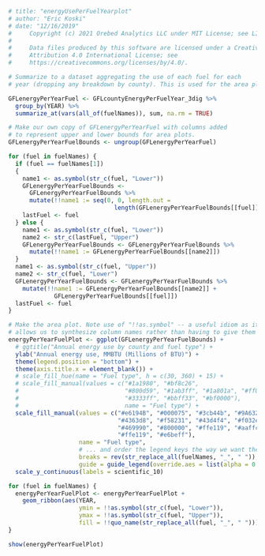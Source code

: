 ```r
# title: "energyUsePerFuelYearplot"
# author: "Eric Koski"
# date: "12/16/2019"
#     Copyright (c) 2021 Orebed Analytics LLC under MIT License; see LICENSE.md. 
# 
#     Data files produced by this software are licensed under a Creative Commons 
#     Attribution 4.0 International License; see
#     https://creativecommons.org/licenses/by/4.0/. 

# Summarize to a dataset aggregating the use of each fuel for each 
# year (dropping any breakdown by county). This is used for the area plot below. 

GFLenergyPerYearFuel <- GFLcountyEnergyPerFuelYear_3dig %>% 
  group_by(YEAR) %>% 
  summarize_at(vars(all_of(fuelNames)), sum, na.rm = TRUE) 

# Make our own copy of GFLenergyPerYearFuel with columns added 
# to represent upper and lower bounds for area plots. 
GFLenergyPerYearFuelBounds <- ungroup(GFLenergyPerYearFuel) 

for (fuel in fuelNames) {
  if (fuel == fuelNames[1])
  {
    name1 <- as.symbol(str_c(fuel, "Lower"))
    GFLenergyPerYearFuelBounds <- 
      GFLenergyPerYearFuelBounds %>%
      mutate(!!name1 := seq(0, 0, length.out = 
                              length(GFLenergyPerYearFuelBounds[[fuel]])))
    lastFuel <- fuel
  } else {
    name1 <- as.symbol(str_c(fuel, "Lower"))
    name2 <- str_c(lastFuel, "Upper")
    GFLenergyPerYearFuelBounds <- GFLenergyPerYearFuelBounds %>%
      mutate(!!name1 := GFLenergyPerYearFuelBounds[[name2]])
  }
  name1 <- as.symbol(str_c(fuel, "Upper"))
  name2 <- str_c(fuel, "Lower")
  GFLenergyPerYearFuelBounds <- GFLenergyPerYearFuelBounds %>%
    mutate(!!name1 := GFLenergyPerYearFuelBounds[[name2]] + 
             GFLenergyPerYearFuelBounds[[fuel]])
  lastFuel <- fuel
}

# Make the area plot. Note use of "!!as.symbol" -- a useful idiom as it 
# allows us to synthesize column names rather than having to give them all explicitly. 
energyPerYearFuelPlot <- ggplot(GFLenergyPerYearFuelBounds) +
  # ggtitle("Annual energy use by county and fuel type") +
  ylab("Annual energy use, MMBTU (Millions of BTU)") +
  theme(legend.position = "bottom") +
  theme(axis.title.x = element_blank()) +
  # scale_fill_hue(name = "Fuel type", h = c(30, 360) + 15) +
  # scale_fill_manual(values = c("#1a1980", "#bf8c26", 
  #                              "#800d59", "#1ab3ff", "#1a801a", "#ff0000", 
  #                              "#3333ff", "#bbff33", "#bf0000"),
  #                              name = "Fuel type") +
  scale_fill_manual(values = c("#e6194B", "#000075", "#3cb44b", "#9A6324", 
                               "#4363d8", "#f58231", "#43d4f4", "#f032e6", 
                               "#469990", "#800000", "#ffe119", "#aaffc3", 
                               "#ffe119", "#e6beff"),
                    name = "Fuel type", 
                    # ... and order the legend keys the way we want them!
                    breaks = rev(str_replace_all(fuelNames, "_", " ")),
                    guide = guide_legend(override.aes = list(alpha = 0.6))) +
  scale_y_continuous(labels = scientific_10) 

for (fuel in fuelNames) {
  energyPerYearFuelPlot <- energyPerYearFuelPlot +
    geom_ribbon(aes(YEAR, 
                    ymin = !!as.symbol(str_c(fuel, "Lower")), 
                    ymax = !!as.symbol(str_c(fuel, "Upper")), 
                    fill = !!quo_name(str_replace_all(fuel, "_", " "))), alpha = 0.6)
}

show(energyPerYearFuelPlot)

```